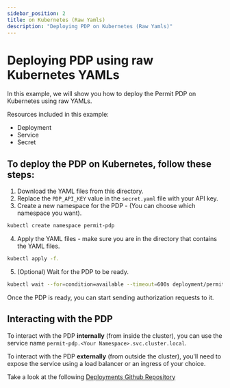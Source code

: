 ```yaml
---
sidebar_position: 2
title: on Kubernetes (Raw Yamls)
description: "Deploying PDP on Kubernetes (Raw Yamls)"
---
```


# Deploying PDP using raw Kubernetes YAMLs

In this example, we will show you how to deploy the Permit PDP on Kubernetes using raw YAMLs.

Resources included in this example:

- Deployment
- Service
- Secret

## To deploy the PDP on Kubernetes, follow these steps:

1. Download the YAML files from this directory.
2. Replace the `PDP_API_KEY` value in the `secret.yaml` file with your API key.
3. Create a new namespace for the PDP - (You can choose which namespace you want).

```bash
kubectl create namespace permit-pdp
```

4. Apply the YAML files - make sure you are in the directory that contains the YAML files.

```bash
kubectl apply -f.
```

5. (Optional) Wait for the PDP to be ready.

```bash
kubectl wait --for=condition=available --timeout=600s deployment/permit-pdp -n permit-pdp
```

Once the PDP is ready, you can start sending authorization requests to it.

## Interacting with the PDP

To interact with the PDP **internally** (from inside the cluster), you can use the service name `permit-pdp.<Your Namespace>.svc.cluster.local`.

To interact with the PDP **externally** (from outside the cluster), you'll need to expose the service using a load balancer or an ingress of your choice.

Take a look at the following [Deployments Github Repository](https://github.com/permitio/permit-pdp-deployments-examples/blob/main/kubernetes)
